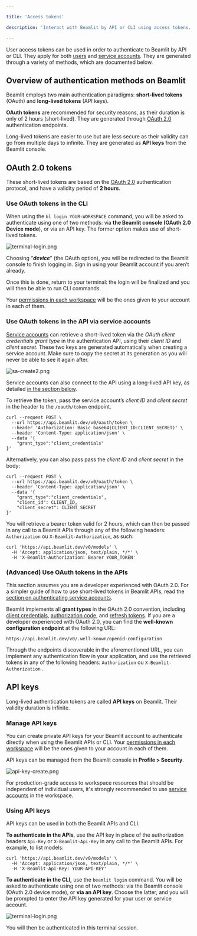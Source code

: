 ```yaml
---

title: 'Access tokens'

description: 'Interact with Beamlit by API or CLI using access tokens.'

---
```


User access tokens can be used in order to authenticate to Beamlit by API or CLI. They apply for both [users](Workspace-access-control%2013847e47b1ea8151bd43efeccf5defe0) and [service accounts](Service-accounts). They are generated through a variety of methods, which are documented below.

## Overview of authentication methods on Beamlit

Beamlit employs two main authentication paradigms: **short-lived tokens** (OAuth) and **long-lived tokens** (API keys).

**OAuth tokens** are recommended for security reasons, as their duration is only of 2 hours (short-lived). They are generated through [OAuth 2.0](https://oauth.net/2/) authentication endpoints.

Long-lived tokens are easier to use but are less secure as their validity can go from multiple days to infinite. They are generated as **API keys** from the Beamlit console. 

## OAuth 2.0 tokens

These short-lived tokens are based on the [OAuth 2.0](https://oauth.net/2/) authentication protocol, and have a validity period of **2 hours**.

### Use OAuth tokens in the CLI

When using the `bl login YOUR-WORKSPACE`  command, you will be asked to authenticate using one of two methods: via **the Beamlit console (OAuth 2.0 Device mode**), or via an API key. The former option makes use of short-lived tokens. 

![terminal-login.png](Access-tokens/terminal-login.png)

Choosing “***device***” (the OAuth option), you will be redirected to the Beamlit console to finish logging in. Sign in using your Beamlit account if you aren’t already. 

Once this is done, return to your terminal: the login will be finalized and you will then be able to run CLI commands. 

<Tip>Your [permissions in each workspace](Workspace-access-control) will be the ones given to your account in each of them.</Tip>

### Use OAuth tokens in the API via service accounts

[Service accounts](Service-accounts) can retrieve a short-lived token via the *OAuth client credentials grant type* in the authentication API, using their *client ID* and *client secret*. These two keys are generated automatically when creating a service account. Make sure to copy the secret at its generation as you will never be able to see it again after.

![sa-create2.png](Access-tokens/sa-create2.png)

<Info>Service accounts can also connect to the API using a long-lived API key, as detailed [in the section below](Access-tokens).</Info>

To retrieve the token, pass the service account’s *client ID* and *client secret* in the header to the `/oauth/token` endpoint.

```
curl --request POST \
  --url https://api.beamlit.dev/v0/oauth/token \
  --header 'Authorization: Basic base64(CLIENT_ID:CLIENT_SECRET)' \
  --header 'Content-Type: application/json' \
  --data '{
	"grant_type":"client_credentials"
}'
```

Alternatively, you can also pass pass the *client ID* and *client secret* in the body:

```
curl --request POST \
  --url https://api.beamlit.dev/v0/oauth/token \
  --header 'Content-Type: application/json' \
  --data '{
	"grant_type":"client_credentials",
    "client_id": CLIENT_ID,
    "client_secret": CLIENT_SECRET
}'
```

You will retrieve a bearer token valid for 2 hours, which can then be passed in any call to a Beamlit APIs through any of the following headers: `Authorization` ou `X-Beamlit-Authorization`, as such:

```
curl 'https://api.beamlit.dev/v0/models' \
  -H 'Accept: application/json, text/plain, */*' \
  -H 'X-Beamlit-Authorization: Bearer YOUR_TOKEN'
```

### (Advanced) Use OAuth tokens in the APIs

<Note>This section assumes you are a developer experienced with OAuth 2.0. For a simpler guide of how to use short-lived tokens in Beamlit APIs, read the [section on authenticating service accounts](Access-tokens).</Note>

Beamlit implements all **grant types** in the OAuth 2.0 convention, including [client credentials](https://www.oauth.com/oauth2-servers/access-tokens/client-credentials/), [authorization code](https://www.oauth.com/oauth2-servers/access-tokens/authorization-code-request/), and [refresh tokens](https://www.oauth.com/oauth2-servers/access-tokens/refreshing-access-tokens/). If you are a developer experienced with OAuth 2.0, you can find the **well-known configuration endpoint** at the following URL:

```
https://api.beamlit.dev/v0/.well-known/openid-configuration
```

Through the endpoints discoverable in the aforementioned URL, you can implement any authentication flow in your application, and use the retrieved tokens in any of the following headers: `Authorization` ou `X-Beamlit-Authorization` .

## API keys

Long-lived authentication tokens are called **API keys** on Beamlit. Their validity duration is infinite.

### Manage API keys

You can create private API keys for your Beamlit account to authenticate directly when using the Beamlit APIs or CLI. Your [permissions in each workspace](Workspace-access-control) will be the ones given to your account in each of them.

API keys can be managed from the Beamlit console in **Profile > Security**.

![api-key-create.png](Access-tokens/api-key-create.png)

For production-grade access to workspace resources that should be independent of individual users, it's strongly recommended to use [service accounts](Service-accounts) in the workspace.

### Using API keys

API keys can be used in both the Beamlit APIs and CLI. 

**To authenticate in the APIs**, use the API key in place of the authorization headers `Api-Key` or `X-Beamlit-Api-Key` in any call to the Beamlit APIs. For example, to list models:

```
curl 'https://api.beamlit.dev/v0/models' \
  -H 'Accept: application/json, text/plain, */*' \
  -H 'X-Beamlit-Api-Key: YOUR-API-KEY'
```

**To authenticate in the CLI,** use the `beamlit login` command. You will be asked to authenticate using one of two methods: via the Beamlit console (OAuth 2.0 device mode), or **via an API key**. Choose the latter, and you will be prompted to enter the API key generated for your user or service account.

![terminal-login.png](Access-tokens/terminal-login%201.png)

You will then be authenticated in this terminal session.